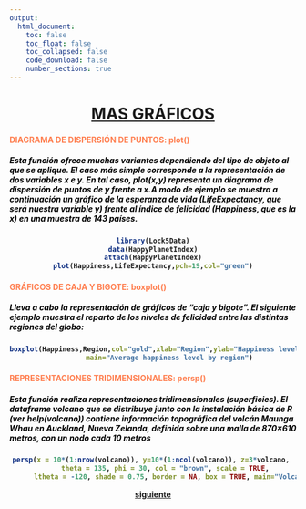 ```yaml
---
output:
  html_document:
    toc: false
    toc_float: false
    toc_collapsed: false
    code_download: false
    number_sections: true
---
```

<div class="container-fluid main-container">
<div id="header">
<h1 class="title toc-ignore">
<B>
<center>
<u>MAS GRÁFICOS</u>
</center>
</div>
</div>
<div class="container">
<div class="jumbotron">
<h4 align="left" class="autor">
<B><FONT COLOR=	#FF7F50>DIAGRAMA DE DISPERSIÓN DE PUNTOS: plot()</FONT></h4>

<h5><FONT COLOR=	#000000>Esta función ofrece muchas variantes dependiendo del tipo de objeto al que se aplique. El caso más simple corresponde a la representación de dos variables x e y. En tal caso, plot(x,y) representa un diagrama de dispersión de puntos de y frente a x.A modo de ejemplo se muestra a continuación un gráfico de la esperanza de vida (LifeExpectancy, que será nuestra variable y) frente al índice de felicidad (Happiness, que es la x) en una muestra de 143 países.</FONT></h5>
</div>
</div>
<div class="container">
<center>
```r
library(Lock5Data)
data(HappyPlanetIndex)
attach(HappyPlanetIndex)
plot(Happiness,LifeExpectancy,pch=19,col="green")
```
</center>
</div>
<div class="container">
<div class="jumbotron">
<h4 align="left" class="autor">
<B><FONT COLOR=	#FF7F50>GRÁFICOS DE CAJA Y BIGOTE: boxplot()</FONT></h4>

<h5><FONT COLOR=	#000000>Lleva a cabo la representación de gráficos de “caja y bigote”. El siguiente ejemplo muestra el reparto de los niveles de felicidad entre las distintas regiones del globo:</FONT></h5>
</div>
</div>
<center>
```r
boxplot(Happiness,Region,col="gold",xlab="Region",ylab="Happiness level",
        main="Average happiness level by region")
```
</center>
<div class="container">
<div class="jumbotron">
<h4 align="left" class="autor">
<B><FONT COLOR=	#FF7F50>REPRESENTACIONES TRIDIMENSIONALES: persp()</FONT></h4>

<h5><FONT COLOR=	#000000>Esta función realiza representaciones tridimensionales (superficies). El dataframe volcano que se distribuye junto con la instalación básica de R (ver help(volcano)) contiene información topográfica del volcán Maunga Whau en Auckland, Nueva Zelanda, definida sobre una malla de 870×610 metros, con un nodo cada 10 metros</FONT></h5>
</div>
</div>
<center>
```r
persp(x = 10*(1:nrow(volcano)), y=10*(1:ncol(volcano)), z=3*volcano, 
      theta = 135, phi = 30, col = "brown", scale = TRUE,
      ltheta = -120, shade = 0.75, border = NA, box = TRUE, main="Volcán Maunga Whau, Auckland, NZ")
```
</center>
  <p align="center" class="lead">
    <a class="btn btn-primary btn-lg "
href="PROPUESTO.html" >siguiente</a>
  </p>
